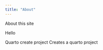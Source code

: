 ```yaml
---
title: "About"
---
```


About this site

Hello


Quarto create project <project name>
Creates a quarto project